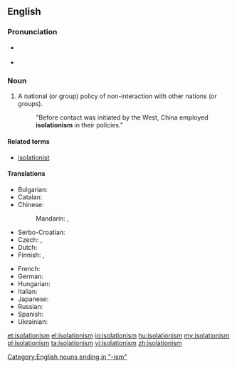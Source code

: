 ==English==
{{rfc-auto}}
{{wikipedia}}

===Pronunciation===
* {{a|US|Canada}} {{IPA|/ˌaɪsəˈleɪʃəˌnɪzəm/}}
* {{audio|en-ca-synth-isolationism.ogg|audio (Canada)}}

===Noun===
{{en-noun|-}}

# A national (or group) policy of non-interaction with other nations (or groups).
#: "Before contact was initiated by the West, China employed '''isolationism''' in their policies."

====Related terms====
* [[isolationist]]

====Translations====
{{trans-top|policy of non-interaction}}
* Bulgarian: {{t+|bg|изолационизъм|m|sc=Cyrl}}
* Catalan: {{t-|ca|aïllacionisme|m}}
* Chinese:
*: Mandarin: {{t|zh|孤立主義|sc=Hani}}, {{t|zh|孤立主义|tr=gūlìzhǔyì|sc=Hani}}
* Serbo-Croatian: {{t|sh|izolacionizam|m}}
* Czech: {{t-|cs|izolacionismus|m}}, {{t-|cs|izolacionizmus|m}}
* Dutch: {{t-|nl|isolationisme|n}}
* Finnish: {{t-|fi|eristäytyminen}}, {{t-|fi|isolationismi}}
{{trans-mid}}
* French: {{t+|fr|isolationnisme|m}}
* German: {{t-|de|Isolationismus|m}}
* Hungarian: {{t+|hu|izolacionizmus}}
* Italian: {{t-|it|isolazionismo|m}}
* Japanese: {{t-|ja|孤立主義|tr=こりつしゅぎ, koritsushugi|sc=Jpan}}
* Russian: {{t+|ru|изоляционизм|m|tr=izoljacionízm|sc=Cyrl}}
* Spanish: {{t-|es|aislacionismo|m}}
* Ukrainian: {{t-|uk|ізоляціонізм|m|tr=izoljacionízm|sc=Cyrl}}
{{trans-bottom}}

[[Category:English nouns ending in "-ism"]]

[[et:isolationism]]
[[el:isolationism]]
[[io:isolationism]]
[[hu:isolationism]]
[[my:isolationism]]
[[pl:isolationism]]
[[ta:isolationism]]
[[vi:isolationism]]
[[zh:isolationism]]